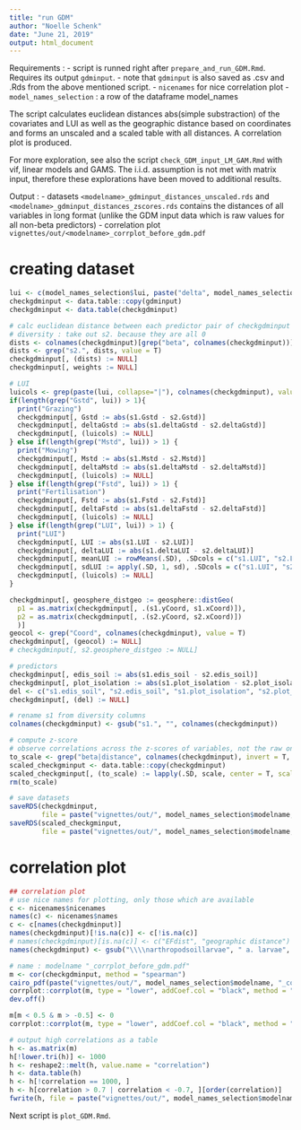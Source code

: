 ```yaml
---
title: "run GDM"
author: "Noelle Schenk"
date: "June 21, 2019"
output: html_document
---
```

Requirements : 
- script is runned right after `prepare_and_run_GDM.Rmd`. Requires its output `gdminput`.
    - note that `gdminput` is also saved as .csv and .Rds from the above mentioned script.
    - `nicenames` for nice correlation plot
    - `model_names_selection` : a row of the dataframe model_names

The script calculates euclidean distances abs(simple substraction) of the covariates and LUI as well as the geographic distance based on coordinates and forms an unscaled and a scaled table with all distances. A correlation plot is produced.

For more exploration, see also the script `check_GDM_input_LM_GAM.Rmd` with vif, linear models and GAMS. The i.i.d. assumption is not met with matrix input, therefore these explorations have been moved to additional results.


Output : 
- datasets `<modelname>_gdminput_distances_unscaled.rds` and `<modelname>_gdminput_distances_zscores.rds` contains the distances of all variables in long format (unlike the GDM input data which is raw values for all non-beta predictors)
- correlation plot `vignettes/out/<modelname>_corrplot_before_gdm.pdf`


# creating dataset
```r
lui <- c(model_names_selection$lui, paste("delta", model_names_selection$lui, sep = ""))
checkgdminput <- data.table::copy(gdminput)
checkgdminput <- data.table(checkgdminput)

# calc euclidean distance between each predictor pair of checkgdminput
# diversity : take out s2. because they are all 0
dists <- colnames(checkgdminput)[grep("beta", colnames(checkgdminput))]
dists <- grep("s2.", dists, value = T)
checkgdminput[, (dists) := NULL]
checkgdminput[, weights := NULL]

# LUI
luicols <- grep(paste(lui, collapse="|"), colnames(checkgdminput), value=TRUE)
if(length(grep("Gstd", lui)) > 1){
  print("Grazing")
  checkgdminput[, Gstd := abs(s1.Gstd - s2.Gstd)]
  checkgdminput[, deltaGstd := abs(s1.deltaGstd - s2.deltaGstd)]
  checkgdminput[, (luicols) := NULL]
} else if(length(grep("Mstd", lui)) > 1) {
  print("Mowing")
  checkgdminput[, Mstd := abs(s1.Mstd - s2.Mstd)]
  checkgdminput[, deltaMstd := abs(s1.deltaMstd - s2.deltaMstd)]
  checkgdminput[, (luicols) := NULL]
} else if(length(grep("Fstd", lui)) > 1) {
  print("Fertilisation")
  checkgdminput[, Fstd := abs(s1.Fstd - s2.Fstd)]
  checkgdminput[, deltaFstd := abs(s1.deltaFstd - s2.deltaFstd)]
  checkgdminput[, (luicols) := NULL]
} else if(length(grep("LUI", lui)) > 1) {
  print("LUI")
  checkgdminput[, LUI := abs(s1.LUI - s2.LUI)]
  checkgdminput[, deltaLUI := abs(s1.deltaLUI - s2.deltaLUI)]
  checkgdminput[, meanLUI := rowMeans(.SD), .SDcols = c("s1.LUI", "s2.LUI")]
  checkgdminput[, sdLUI := apply(.SD, 1, sd), .SDcols = c("s1.LUI", "s2.LUI")]
  checkgdminput[, (luicols) := NULL]
}

checkgdminput[, geosphere_distgeo := geosphere::distGeo(
  p1 = as.matrix(checkgdminput[, .(s1.yCoord, s1.xCoord)]),
  p2 = as.matrix(checkgdminput[, .(s2.yCoord, s2.xCoord)])
  )]
geocol <- grep("Coord", colnames(checkgdminput), value = T)
checkgdminput[, (geocol) := NULL]
# checkgdminput[, s2.geosphere_distgeo := NULL]

# predictors
checkgdminput[, edis_soil := abs(s1.edis_soil - s2.edis_soil)]
checkgdminput[, plot_isolation := abs(s1.plot_isolation - s2.plot_isolation)]
del <- c("s1.edis_soil", "s2.edis_soil", "s1.plot_isolation", "s2.plot_isolation")
checkgdminput[, (del) := NULL]

# rename s1 from diversity columns
colnames(checkgdminput) <- gsub("s1.", "", colnames(checkgdminput))

# compute z-score
# observe correlations across the z-scores of variables, not the raw ones.
to_scale <- grep("beta|distance", colnames(checkgdminput), invert = T, value = T)
scaled_checkgminput <- data.table::copy(checkgdminput)
scaled_checkgminput[, (to_scale) := lapply(.SD, scale, center = T, scale = T), .SDcols = to_scale]
rm(to_scale)

# save datasets
saveRDS(checkgdminput, 
        file = paste("vignettes/out/", model_names_selection$modelname, "_gdminput_distances_unscaled.rds", sep = ""))
saveRDS(scaled_checkgminput, 
        file = paste("vignettes/out/", model_names_selection$modelname, "_gdminput_distances_zscores.rds", sep = ""))
```

# correlation plot
```r
## correlation plot
# use nice names for plotting, only those which are available
c <- nicenames$nicenames
names(c) <- nicenames$names
c <- c[names(checkgdminput)]
names(checkgdminput)[!is.na(c)] <- c[!is.na(c)]
# names(checkgdminput)[is.na(c)] <- c("EFdist", "geographic distance")
names(checkgdminput) <- gsub("\\\\narthropodsoillarvae", " a. larvae", names(checkgdminput))

# name : modelname "_corrplot_before_gdm.pdf"
m <- cor(checkgdminput, method = "spearman")
cairo_pdf(paste("vignettes/out/", model_names_selection$modelname, "_corrplot_before_gdm_main_models.pdf", sep = ""), width = 11.7, height = 8.3)
corrplot::corrplot(m, type = "lower", addCoef.col = "black", method = "color", diag = F, tl.srt = 50, tl.col = "black", order = "hclust", tl.cex = 0.5, cl.cex = 0.3, number.cex = 0.25)
dev.off()

m[m < 0.5 & m > -0.5] <- 0
corrplot::corrplot(m, type = "lower", addCoef.col = "black", method = "color", diag = F, tl.srt = 10, tl.col = "black", order = "hclust", tl.cex = 0.5, cl.cex = 0.3, number.cex = 0.3)

# output high correlations as a table
h <- as.matrix(m)
h[!lower.tri(h)] <- 1000
h <- reshape2::melt(h, value.name = "correlation")
h <- data.table(h)
h <- h[!correlation == 1000, ]
h <- h[correlation > 0.7 | correlation < -0.7, ][order(correlation)]
fwrite(h, file = paste("vignettes/out/", model_names_selection$modelname, "_correlations_before_gdm_table.csv", sep = ""))
```


Next script is `plot_GDM.Rmd`.
